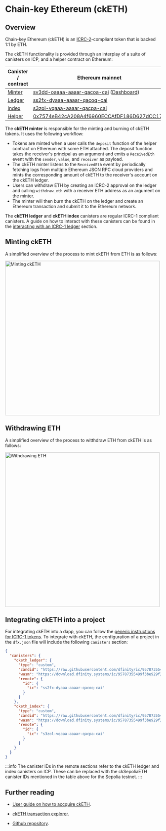 
# Chain-key Ethereum (ckETH)

## Overview

Chain-key Ethereum (ckETH) is an
[ICRC-2](https://github.com/dfinity/ICRC-1/blob/main/standards/ICRC-2/README.md)-compliant
token that is backed 1:1 by ETH.

The ckETH functionality is provided through an interplay of a suite of canisters on ICP, and a
helper contract on Ethereum:

| Canister / contract                                                                                   | Ethereum mainnet                                                                                                                                                                    | Sepolia testnet                                                                                                                                                                     |
| --------------------------------------------------------------------------------------------------- | ----------------------------------------------------------------------------------------------------------------------------------------------------------------------------------- | ----------------------------------------------------------------------------------------------------------------------------------------------------------------------------------- |
| [Minter](https://github.com/dfinity/ic/tree/master/rs/ethereum/cketh/minter)                        | [sv3dd-oaaaa-aaaar-qacoa-cai](https://dashboard.internetcomputer.org/canister/sv3dd-oaaaa-aaaar-qacoa-cai) ([Dashboard](https://sv3dd-oaaaa-aaaar-qacoa-cai.raw.icp0.io/dashboard)) | [jzenf-aiaaa-aaaar-qaa7q-cai](https://dashboard.internetcomputer.org/canister/jzenf-aiaaa-aaaar-qaa7q-cai) ([Dashboard](https://jzenf-aiaaa-aaaar-qaa7q-cai.raw.ic0.app/dashboard)) |
| [Ledger](https://github.com/dfinity/ic/tree/master/rs/rosetta-api/icrc1/ledger)                     | [ss2fx-dyaaa-aaaar-qacoq-cai](https://dashboard.internetcomputer.org/canister/ss2fx-dyaaa-aaaar-qacoq-cai)                                                                          | [apia6-jaaaa-aaaar-qabma-cai](https://dashboard.internetcomputer.org/canister/apia6-jaaaa-aaaar-qabma-cai)                                                                          |
| [Index](https://github.com/dfinity/ic/tree/master/rs/rosetta-api/icrc1/index-ng)                    | [s3zol-vqaaa-aaaar-qacpa-cai](https://dashboard.internetcomputer.org/canister/s3zol-vqaaa-aaaar-qacpa-cai)                                                                          | [sh5u2-cqaaa-aaaar-qacna-cai](https://dashboard.internetcomputer.org/canister/sh5u2-cqaaa-aaaar-qacna-cai)                                                                          |
| [Helper]([https://github.com/dfinity/ic/blob/master/rs/ethereum/cketh/minter/ERC20DepositHelper.sol) | [0x7574eB42cA208A4f6960ECCAfDF186D627dCC175](https://etherscan.io/address/0x7574eB42cA208A4f6960ECCAfDF186D627dCC175](https://github.com/dfinity/ic/blob/master/rs/ethereum/cketh/minter/EthDepositHelper.sol))                                                               | [0xb44B5e756A894775FC32EDdf3314Bb1B1944dC34](https://sepolia.etherscan.io/address/0xb44B5e756A894775FC32EDdf3314Bb1B1944dC34)                                                       |


The **ckETH minter** is responsible for the minting and burning of ckETH tokens.
It uses the following workflow:

- Tokens are minted when a user calls the `deposit` function of the helper
  contract on Ethereum with some ETH attached. The deposit function takes the
  receiver's principal as an argument and emits a `ReceivedEth` event with the
  `sender`, `value`, and `receiver` as payload.
- The ckETH minter listens to the `ReceivedEth` event by periodically fetching
  logs from multiple Ethereum JSON RPC cloud providers and mints the
  corresponding amount of ckETH to the receiver's account on the ckETH ledger.
- Users can withdraw ETH by creating an ICRC-2 approval on the ledger and calling `withdraw_eth` with a receiver ETH address as an argument on the minter.
- The minter will then burn the ckETH on the ledger and create an Ethereum transaction and submit it to the Ethereum network.

The **ckETH ledger** and **ckETH index** canisters are regular ICRC-1 compliant canisters. A guide on how to interact with these canisters can be found in the [interacting with an ICRC-1 ledger](https://internetcomputer.org/docs/current/developer-docs/integrations/icrc-1/interact-with-ICRC-1-ledger) section.

## Minting ckETH


A simplified overview of the process to mint ckETH from ETH is as follows:

<div class="text--center">
  <img
    src={useBaseUrl("/img/docs/cketh-mint.png")}
    alt="Minting ckETH"
    width="500"
  />
</div>

## Withdrawing ETH

A simplified overview of the process to witthdraw ETH from ckETH is as follows:

<div class="text--center">
  <img
    src={useBaseUrl("/img/docs/cketh-withdraw.png")}
    alt="Withdrawing ETH"
    width="500"
  />
</div>

## Integrating ckETH into a project

For integrating ckETH into a dapp, you can follow the [generic instructions for ICRC-1 tokens](/docs/developer-docs/integrations/icrc-1/index.md).
To integrate with ckETH, the configuration of a project in the `dfx.json` file will include the following `canisters` section:

```json
{
  "canisters": {
    "cketh_ledger": {
      "type": "custom",
      "candid": "https://raw.githubusercontent.com/dfinity/ic/95787355499f3be929f2ab302ed44cdad7c64061/rs/rosetta-api/icrc1/ledger/ledger.did",
      "wasm": "https://download.dfinity.systems/ic/95787355499f3be929f2ab302ed44cdad7c64061/canisters/ic-icrc1-ledger.wasm.gz",
      "remote": {
        "id": {
          "ic": "ss2fx-dyaaa-aaaar-qacoq-cai"
        }
      }
    },
    "cketh_index": {
      "type": "custom",
      "candid": "https://raw.githubusercontent.com/dfinity/ic/95787355499f3be929f2ab302ed44cdad7c64061/rs/rosetta-api/icrc1/index/index.did",
      "wasm": "https://download.dfinity.systems/ic/95787355499f3be929f2ab302ed44cdad7c64061/canisters/ic-icrc1-index.wasm.gz",
      "remote": {
        "id": {
          "ic": "s3zol-vqaaa-aaaar-qacpa-cai"
        }
      }
    }
  }
}
```

:::info
The canister IDs in the remote sections refer to the ckETH ledger and index canisters on ICP. These can be replaced with the ckSepoliaETH canister IDs mentioned in the table above for the Sepolia testnet.
:::

## Further reading

- [User guide on how to accquire ckETH](https://medium.com/dfinity/how-to-acquire-cketh-02d863c835fc).

- [ckETH transaction explorer](https://dashboard.internetcomputer.org/ethereum/transactions).

- [Github repository](https://github.com/dfinity/ic/blob/master/rs/ethereum/cketh/docs/cketh.adoc).